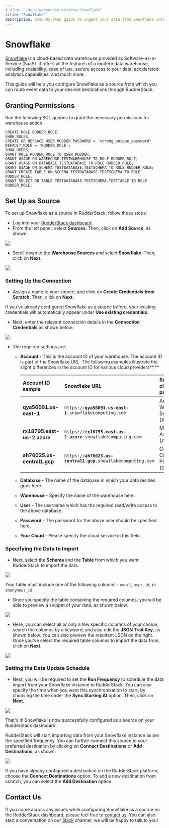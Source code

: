 ```yaml
---
# slug: "/docs/warehouse-actions/Snowflake"
title: "Snowflake"
description: Step-by-step guide to ingest your data from Snowflake into RudderStack.
---
```


# Snowflake

[Snowflake](https://www.snowflake.com/) is a cloud-based data warehouse provided as Software-as-a-Service \(SaaS\). It offers all the features of a modern data warehouse, including scalability, ease of use, secure access to your data, accelerated analytics capabilities, and much more.

This guide will help you configure Snowflake as a source from which you can route event data to your desired destinations through RudderStack.

## Granting Permissions

Run the following SQL queries to grant the necessary permissions for warehouse action

```
CREATE ROLE RUDDER_ROLE;
SHOW ROLES;
CREATE OR REPLACE USER RUDDER PASSWORD = 'strong_unique_password' DEFAULT_ROLE = 'RUDDER_ROLE';
SHOW USERS;
GRANT ROLE RUDDER_ROLE TO USER RUDDER;
GRANT USAGE ON WAREHOUSE TESTWAREHOUSE TO ROLE RUDDER_ROLE;
GRANT USAGE ON DATABASE TESTDATABASE TO ROLE RUDDER_ROLE;
GRANT USAGE ON SCHEMA TESTDATABASE.TESTSCHEMA TO ROLE RUDDER_ROLE;
GRANT CREATE TABLE ON SCHEMA TESTDATABASE.TESTSCHEMA TO ROLE RUDDER_ROLE;
GRANT SELECT ON TABLE TESTDATABASE.TESTSCHEMA.TESTTABLE TO ROLE RUDDER_ROLE;
```

## Set Up as Source

To set up Snowflake as a source in RudderStack, follow these steps:

- Log into your [RudderStack dashboard](https://app.rudderlabs.com/signup?type=freetrial).
- From the left panel, select **Sources**. Then, click on **Add Source**, as shown:

<img src="../../../images/assets/image (97) (1) (1) (2) (2) (2) (2) (2) (2) (2) (2) (2) (2) (2) (3) (2).png" />

- Scroll down to the **Warehouse Sources** and select **Snowflake**. Then, click on **Next**.

<img src="../../../images/assets/screen-shot-2021-01-13-at-4.42.40-pm.png" />

### Setting Up the Connection

- Assign a name to your source, and click on **Create Credentials from Scratch**. Then, click on **Next**.

<div class="successBlock">

  If you've already configured Snowflake as a source before, your existing
  credentials will automatically appear under
  **Use existing credentials**.
</div>

- Next, enter the relevant connection details in the **Connection Credentials** as shown below:

<img src="../../../images/assets/screen-shot-2021-01-13-at-4.43.42-pm.png" />

- The required settings are:

  - **Account -** This is the account ID of your warehouse. The account ID is part of the Snowflake URL. The following examples illustrate the slight differences in the account ID for various cloud providers**.**

    | Account ID sample           | Snowflake URL                                                    | Snowflake cloud provider                                        |
    | :-------------------------- | :--------------------------------------------------------------- | :-------------------------------------------------------------- |
    | **qya56091.us-east-1**      | `https://`**`qya56091.us-east-1`**`.snowflakecomputing.com`      | Amazon Web Services \(AWS\)                                     |
    | **rx18795.east-us-2.azure** | `https://`**`rx18795.east-us-2.azure`**`.snowflakecomputing.com` | Microsoft Azure \(Azure[\)](https://azure.microsoft.com/en-us/) |
    | **ah76025.us-central1.gcp** | `https://`**`ah76025.us-central1.gcp`**`.snowflakecomputing.com` | Google Cloud Platform \(GCP\)                                   |

  - **Database -** The name of the database in which your data resides goes here.
  - **Warehouse** - Specify the name of the warehouse here.
  - **User** - The username which has the required read/write access to the above database.
  - **Password** - The password for the above user should be specified here.
  - **Your Cloud** - Please specify the cloud service in this field.

### Specifying the Data to Import

- Next, select the **Schema** and the **Table** from which you want RudderStack to import the data.

<img src="../../../images/assets/screen-shot-2021-01-13-at-4.44.24-pm.png" />

<div class="warningBlock">

Your table must include one of the following columns - <code class="inline-code">email</code>, <code class="inline-code">user_id</code>, or <code class="inline-code">anonymous_id</code>.

</div>

- Once you specify the table containing the required columns, you will be able to preview a snippet of your data, as shown below:

<img src="../../../images/assets/screen-shot-2021-01-05-at-3.21.38-pm.png" />

- Here, you can select all or only a few specific columns of your choice, search the columns by a keyword, and also edit the **JSON Trait Key**, as shown below. You can also preview the resultant JSON on the right. Once you've select the required table columns to import the data from, click on **Next**.

<img src="../../../images/assets/screen-shot-2021-01-05-at-3.22.09-pm.png" />

### Setting the Data Update Schedule

- Next, you will be required to set the **Run Frequency** to schedule the data import from your Snowflake instance to RudderStack. You can also specify the time when you want this synchronization to start, by choosing the time under the **Sync Starting At** option. Then, click on **Next**.

<img src="../../../images/assets/screen-shot-2021-01-13-at-4.44.45-pm.png" />

That's it! Snowflake is now successfully configured as a source on your RudderStack dashboard.

RudderStack will start importing data from your Snowflake instance as per the specified frequency. You can further connect this source to your preferred destination by clicking on **Connect Destinations** or **Add Destinations**, as shown:

<img src="../../../images/assets/screen-shot-2021-01-13-at-4.45.10-pm.png" />

<div class="infoBlock">

If you have already configured a destination on the RudderStack platform, choose the **Connect Destinations** option. To add a new destination from scratch, you can select the **Add Destination** option.

</div>

## Contact Us

If you come across any issues while configuring Snowflake as a source on the RudderStack dashboard, please feel free to [contact us](mailto:%20docs@rudderstack.com). You can also start a conversation on our [Slack](https://rudderstack.com/join-rudderstack-slack-community) channel; we will be happy to talk to you!

